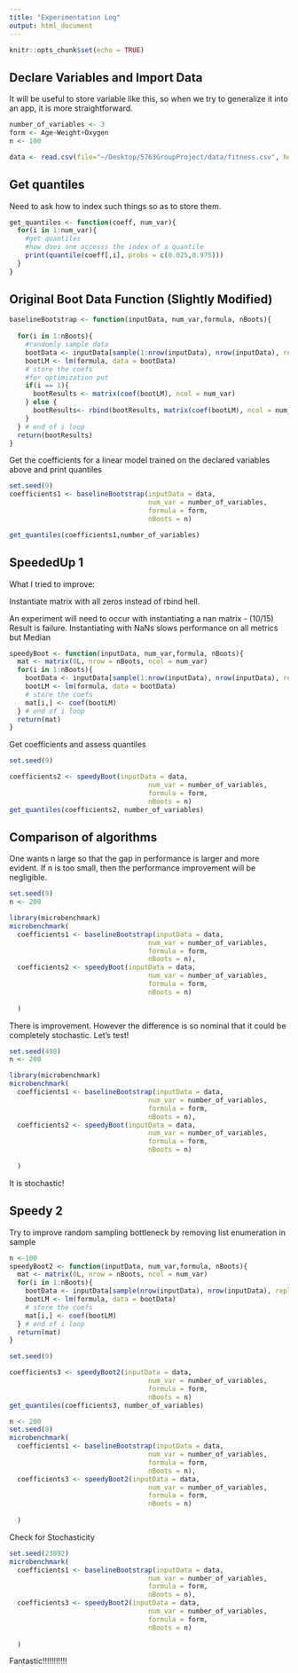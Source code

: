 ```yaml
---
title: "Experimentation Log"
output: html_document
---
```


```r
knitr::opts_chunk$set(echo = TRUE)
```

## Declare Variables and Import Data

It will be useful to store variable like this, so when we try to generalize it into an app, it is more straightforward.
```r
number_of_variables <- 3
form <- Age~Weight+Oxygen
n <- 100

data <- read.csv(file="~/Desktop/5763GroupProject/data/fitness.csv", header=TRUE, sep=",")
```

## Get quantiles

Need to ask how to index such things so as to store them. 

```r

get_quantiles <- function(coeff, num_var){
  for(i in 1:num_var){
    #get quantiles
    #how does one accesss the index of a quantile
    print(quantile(coeff[,i], probs = c(0.025,0.975)))
  }
}

```

## Original Boot Data Function (Slightly Modified)

```r
baselineBootstrap <- function(inputData, num_var,formula, nBoots){
  
  for(i in 1:nBoots){
    #randomly sample data
    bootData <- inputData[sample(1:nrow(inputData), nrow(inputData), replace = T),]
    bootLM <- lm(formula, data = bootData)
    # store the coefs
    #for optimization put 
    if(i == 1){
      bootResults <- matrix(coef(bootLM), ncol = num_var)
    } else {
      bootResults<- rbind(bootResults, matrix(coef(bootLM), ncol = num_var))
    }
  } # end of i loop
  return(bootResults)
}

```

Get the coefficients for a linear model trained on the declared variables above and print quantiles

```r
set.seed(9)
coefficients1 <- baselineBootstrap(inputData = data,
                                   num_var = number_of_variables,
                                   formula = form,
                                   nBoots = n)

get_quantiles(coefficients1,number_of_variables)
```

## SpeededUp 1 

What I tried to improve:

Instantiate matrix with all zeros instead of rbind hell. 

An experiment will need to occur with instantiating a nan matrix
- (10/15) Result is failure. Instantiating with NaNs slows performance on all metrics but Median
```r
speedyBoot <- function(inputData, num_var,formula, nBoots){
  mat <- matrix(0L, nrow = nBoots, ncol = num_var)
  for(i in 1:nBoots){
    bootData <- inputData[sample(1:nrow(inputData), nrow(inputData), replace = T),]
    bootLM <- lm(formula, data = bootData)
    # store the coefs
    mat[i,] <- coef(bootLM)
  } # end of i loop
  return(mat)
}

```

Get coefficients and assess quantiles

```r
set.seed(9)

coefficients2 <- speedyBoot(inputData = data,
                                   num_var = number_of_variables,
                                   formula = form,
                                   nBoots = n)
get_quantiles(coefficients2, number_of_variables)

```


## Comparison of algorithms 

One wants n large so that the gap in performance is larger and more evident. If n is too small, then the performance improvement will be negligible.

```r

set.seed(9)
n <- 200

library(microbenchmark)
microbenchmark(
  coefficients1 <- baselineBootstrap(inputData = data,
                                   num_var = number_of_variables,
                                   formula = form,
                                   nBoots = n),
  coefficients2 <- speedyBoot(inputData = data,
                                   num_var = number_of_variables,
                                   formula = form,
                                   nBoots = n)
  
  )  
```
There is improvement. However the difference is so nominal that it could be completely stochastic. Let's test!

```r

set.seed(498)
n <- 200

library(microbenchmark)
microbenchmark(
  coefficients1 <- baselineBootstrap(inputData = data,
                                   num_var = number_of_variables,
                                   formula = form,
                                   nBoots = n),
  coefficients2 <- speedyBoot(inputData = data,
                                   num_var = number_of_variables,
                                   formula = form,
                                   nBoots = n)
  
  )  
```
It is stochastic! 

## Speedy 2

Try to improve random sampling bottleneck by removing list enumeration in sample
```r
n <-100
speedyBoot2 <- function(inputData, num_var,formula, nBoots){
  mat <- matrix(0L, nrow = nBoots, ncol = num_var)
  for(i in 1:nBoots){
    bootData <- inputData[sample(nrow(inputData), nrow(inputData), replace = T),]
    bootLM <- lm(formula, data = bootData)
    # store the coefs
    mat[i,] <- coef(bootLM)
  } # end of i loop
  return(mat)
}

set.seed(9)

coefficients3 <- speedyBoot2(inputData = data,
                                   num_var = number_of_variables,
                                   formula = form,
                                   nBoots = n)
get_quantiles(coefficients3, number_of_variables)
```

```r
n <- 200
set.seed(8)
microbenchmark(
  coefficients1 <- baselineBootstrap(inputData = data,
                                   num_var = number_of_variables,
                                   formula = form,
                                   nBoots = n),
  coefficients3 <- speedyBoot2(inputData = data,
                                   num_var = number_of_variables,
                                   formula = form,
                                   nBoots = n)
  
  )  
```
Check for Stochasticity

```r
set.seed(23892)
microbenchmark(
  coefficients1 <- baselineBootstrap(inputData = data,
                                   num_var = number_of_variables,
                                   formula = form,
                                   nBoots = n),
  coefficients3 <- speedyBoot2(inputData = data,
                                   num_var = number_of_variables,
                                   formula = form,
                                   nBoots = n)
  
  )  
```

Fantastic!!!!!!!!!!!
